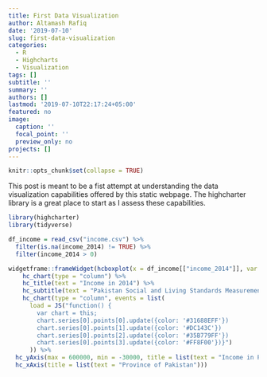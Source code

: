 ```yaml
---
title: First Data Visualization
author: Altamash Rafiq
date: '2019-07-10'
slug: first-data-visualization
categories:
  - R
  - Highcharts
  - Visualization
tags: []
subtitle: ''
summary: ''
authors: []
lastmod: '2019-07-10T22:17:24+05:00'
featured: no
image:
  caption: ''
  focal_point: ''
  preview_only: no
projects: []
---
```


```r
knitr::opts_chunk$set(collapse = TRUE)
```

This post is meant to be a fist attempt at understanding the data visualization capabilities offered by this static webpage. The highcharter library is a great place to start as I assess these capabilities. 

```r
library(highcharter)
library(tidyverse)

df_income = read_csv("income.csv") %>%
  filter(is.na(income_2014) != TRUE) %>%
  filter(income_2014 > 0)

widgetframe::frameWidget(hcboxplot(x = df_income[["income_2014"]], var = df_income[["province"]]) %>% 
    hc_chart(type = "column") %>%
    hc_title(text = "Income in 2014") %>%
    hc_subtitle(text = "Pakistan Social and Living Standards Measurement Survey 2014-15") %>%
    hc_chart(type = "column", events = list(
      load = JS("function() {
        var chart = this;
        chart.series[0].points[0].update({color: '#31688EFF'})
        chart.series[0].points[1].update({color: '#DC143C'})
        chart.series[0].points[2].update({color: '#35B779FF'})
        chart.series[0].points[3].update({color: '#FF8F00'})}")
      )) %>%
  hc_yAxis(max = 600000, min = -30000, title = list(text = "Income in Pakistani Rupees")) %>%
  hc_xAxis(title = list(text = "Province of Pakistan")))
```












